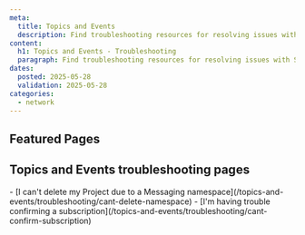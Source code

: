 ```yaml
---
meta:
  title: Topics and Events
  description: Find troubleshooting resources for resolving issues with Scaleway Topics and Events.
content:
  h1: Topics and Events - Troubleshooting
  paragraph: Find troubleshooting resources for resolving issues with Scaleway Topics and Events.
dates:
  posted: 2025-05-28
  validation: 2025-05-28
categories:
  - network
---
```


<ProductHeader
  productName="Topics and Events troubleshooting"
  productLogo="sns"
  description="Learn how to fix the most common issues with Scaleway Topics and Events."
/>

## Featured Pages

<Grid>
    <DefaultCard
      title="Topics and Events FAQ"
      description="Answers to common questions"
      url="/topics-and-events/faq/"
      label="See more"
    />
    <DefaultCard
      title="Topics and Events Overview"
      description="Understand Queues basics"
      url="/topics-and-events/reference-content/topics-and-events-overview/"
      label="See more"
    />
    <DefaultCard
      title="Supported actions in Topics and Events"
      description="Discover supported actions"
      url="/topics-and-events/reference-content/topics-and-events-support/"
      label="See more"
    />
</Grid>
<Grid>
    <DefaultCard
      title="Connect to AWS CLI"
      description="Connect Topics and Events to the AWS-CLI"
      url="/topics-and-events/api-cli/connect-aws-cli/"
      label="See more"
    />
    <DefaultCard
      title="Use with AWS CLI"
      description="Use Topics and Events with the AWS-CLI"
      url="/topics-and-events/api-cli/topics-events-aws-cli//"
      label="See more"
    />
    <DefaultCard
      title="Use Python, Go & Node"
      description="Use SDKs with Topics and Events"
      url="/topics-and-events/api-cli/python-node-topics-events/"
      label="See more"
    />
</Grid>

## Topics and Events troubleshooting pages

<LinksList>
  - [I can't delete my Project due to a Messaging namespace](/topics-and-events/troubleshooting/cant-delete-namespace)
  - [I'm having trouble confirming a subscription](/topics-and-events/troubleshooting/cant-confirm-subscription)
</LinksList>

